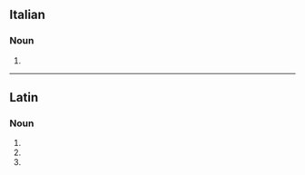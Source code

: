 ==Italian==

===Noun===
{{head|it|plural}} {{m}}

# {{plural of|clipeo|lang=it|nocat=1}}

----

==Latin==

===Noun===
{{la-noun-form|clipeī}}

# {{inflection of|clipeus||nom|p|lang=la}}
# {{inflection of|clipeus||gen|s|lang=la}}
# {{inflection of|clipeus||voc|p|lang=la}}